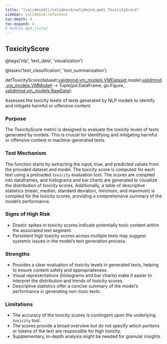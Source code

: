 ```yaml
---
title: "[validmind](/validmind/validmind.qmd).ToxicityScore"
sidebar: validmind-reference
toc-depth: 4
toc-expand: 4
# module.qmd.jinja2
---
```


<!-- function.qmd.jinja2 -->

## ToxicityScore<span class="suffix"></span>

<!-- signatures.jinja2 -->

::: {.signature}

<span class="decorators"><span class="decorator">@<span class="n">tags(<span class="s">'nlp'</span>, <span class="s">'text_data'</span>, <span class="s">'visualization'</span>)</span></span>

<span class="decorator">@<span class="n">tasks(<span class="s">'text_classification'</span>, <span class="s">'text_summarization'</span>)</span></span> </span>

<span class="kw">def</span><span class="name">ToxicityScore</span>(<span class="params"><span class="n">dataset</span><span class="p">:</span><a href="/validmind/validmind/vm_models.qmd#vmdataset">validmind.vm_models.VMDataset</a><span class="muted">,</span></span><span class="params"><span class="n">model</span><span class="p">:</span><a href="/validmind/validmind/vm_models.qmd#vmmodel">validmind.vm_models.VMModel</a></span>)<span class="p"> → </span><span class="return-annotation"><span class="n">Tuple</span><span class="p">\[</span><span class="n">pd</span>.<span class="n">DataFrame</span><span class="p">, </span><span class="n">go</span>.<span class="n">Figure</span><span class="p">, </span><a href="/validmind/validmind/vm_models.qmd#rawdata">validmind.vm_models.RawData</a><span class="p">\]</span></span>:

:::

<!-- docstring.jinja2 -->

Assesses the toxicity levels of texts generated by NLP models to identify and mitigate harmful or offensive content.

### Purpose

The ToxicityScore metric is designed to evaluate the toxicity levels of texts generated by models. This is crucial for identifying and mitigating harmful or offensive content in machine-generated texts.

### Test Mechanism

The function starts by extracting the input, true, and predicted values from the provided dataset and model. The toxicity score is computed for each text using a preloaded `toxicity` evaluation tool. The scores are compiled into dataframes, and histograms and bar charts are generated to visualize the distribution of toxicity scores. Additionally, a table of descriptive statistics (mean, median, standard deviation, minimum, and maximum) is compiled for the toxicity scores, providing a comprehensive summary of the model's performance.

### Signs of High Risk

- Drastic spikes in toxicity scores indicate potentially toxic content within the associated text segment.
- Persistent high toxicity scores across multiple texts may suggest systemic issues in the model's text generation process.

### Strengths

- Provides a clear evaluation of toxicity levels in generated texts, helping to ensure content safety and appropriateness.
- Visual representations (histograms and bar charts) make it easier to interpret the distribution and trends of toxicity scores.
- Descriptive statistics offer a concise summary of the model's performance in generating non-toxic texts.

### Limitations

- The accuracy of the toxicity scores is contingent upon the underlying `toxicity` tool.
- The scores provide a broad overview but do not specify which portions or tokens of the text are responsible for high toxicity.
- Supplementary, in-depth analysis might be needed for granular insights.
